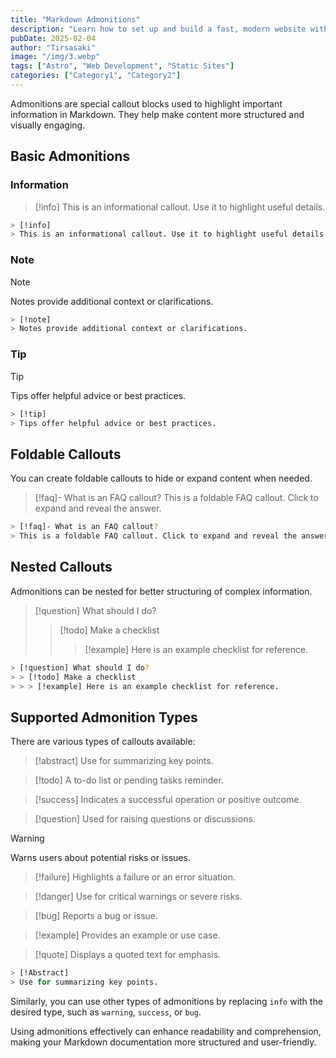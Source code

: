 ```yaml
---
title: "Markdown Admonitions"
description: "Learn how to set up and build a fast, modern website with Astro. This guide covers the basics to help you get started."
pubDate: 2025-02-04
author: "Tirsasaki"
image: "/img/3.webp"
tags: ["Astro", "Web Development", "Static Sites"]
categories: ["Category1", "Category2"]
---
```


Admonitions are special callout blocks used to highlight important information in Markdown. They help make content more structured and visually engaging.

## Basic Admonitions

### Information
> [!info]
> This is an informational callout. Use it to highlight useful details.

```bash
> [!info]
> This is an informational callout. Use it to highlight useful details.
```

### Note
> [!note]
> Notes provide additional context or clarifications.

```bash
> [!note]
> Notes provide additional context or clarifications.
```

### Tip
> [!tip]
> Tips offer helpful advice or best practices.

```bash
> [!tip]
> Tips offer helpful advice or best practices.
```

## Foldable Callouts

You can create foldable callouts to hide or expand content when needed.

> [!faq]- What is an FAQ callout?
> This is a foldable FAQ callout. Click to expand and reveal the answer.

```bash
> [!faq]- What is an FAQ callout?
> This is a foldable FAQ callout. Click to expand and reveal the answer.
```

## Nested Callouts

Admonitions can be nested for better structuring of complex information.

> [!question] What should I do?
> > [!todo] Make a checklist
> > > [!example] Here is an example checklist for reference.

```bash
> [!question] What should I do?
> > [!todo] Make a checklist
> > > [!example] Here is an example checklist for reference.
```

## Supported Admonition Types

There are various types of callouts available:

> [!abstract]
> Use for summarizing key points.

> [!todo]
> A to-do list or pending tasks reminder.

> [!success]
> Indicates a successful operation or positive outcome.

> [!question]
> Used for raising questions or discussions.

> [!warning]
> Warns users about potential risks or issues.

> [!failure]
> Highlights a failure or an error situation.

> [!danger]
> Use for critical warnings or severe risks.

> [!bug]
> Reports a bug or issue.

> [!example]
> Provides an example or use case.

> [!quote]
> Displays a quoted text for emphasis.

```bash
> [!Abstract]
> Use for summarizing key points.
```

Similarly, you can use other types of admonitions by replacing `info` with the desired type, such as `warning`, `success`, or `bug`.

Using admonitions effectively can enhance readability and comprehension, making your Markdown documentation more structured and user-friendly.
